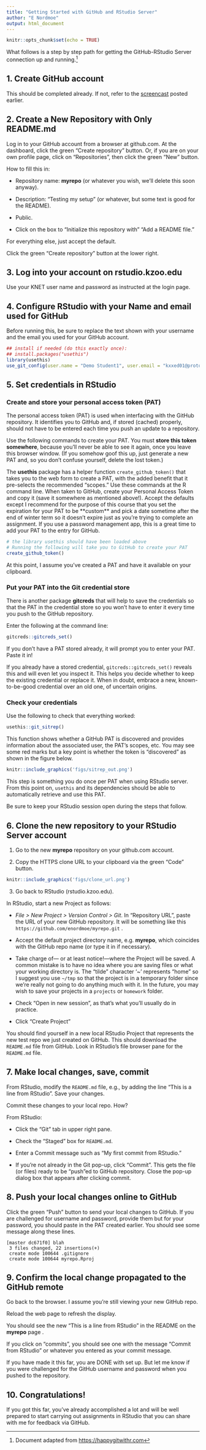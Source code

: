 ```yaml
---
title: "Getting Started with GitHub and RStudio Server"
author: "E Nordmoe"
output: html_document
---
```


```r
knitr::opts_chunk$set(echo = TRUE)
```

What follows is a step by step path for getting the GitHub-RStudio Server connection up and running.[^1]

[^1]: Document adapted from <https://happygitwithr.com>

## 1. Create GitHub account

This should be completed already. If not, refer to the [screencast](https://kzoo-my.sharepoint.com/:v:/g/personal/eric_nordmoe_kzoo_edu/EQ0fBJNc8f9LuWEeJP-n754Bmk4hi3bukwUfw18a64Mi1g?e=t0uguP&nav=eyJyZWZlcnJhbEluZm8iOnsicmVmZXJyYWxBcHAiOiJTdHJlYW1XZWJBcHAiLCJyZWZlcnJhbFZpZXciOiJTaGFyZURpYWxvZy1MaW5rIiwicmVmZXJyYWxBcHBQbGF0Zm9ybSI6IldlYiIsInJlZmVycmFsTW9kZSI6InZpZXcifX0%3D) posted earlier.

## 2. Create a New Repository with Only README.md

Log in to your GitHub account from a browser at github.com. At the dashboard, click the green "Create repository" button. Or, if you are on your own profile page, click on "Repositories", then click the green "New" button.

How to fill this in:

-   Repository name: **myrepo** (or whatever you wish, we’ll delete this soon anyway).

-   Description: “Testing my setup” (or whatever, but some text is good for the README).

-   Public.

-   Click on the box to "Initialize this repository with" "Add a README file."

For everything else, just accept the default.

Click the green “Create repository” button at the lower right.

## 3. Log into your account on rstudio.kzoo.edu

Use your KNET user name and password as instructed at the login page.

## 4. Configure RStudio with your Name and email used for GitHub

Before running this, be sure to replace the text shown with your username and the email you used for your GitHub account.

```r
## install if needed (do this exactly once):
## install.packages("usethis")
library(usethis)
use_git_config(user.name = "Demo Student1", user.email = "kxxed01@protonmail.com")
```

## 5. Set credentials in RStudio

### Create and store your personal access token (PAT)

The personal access token (PAT) is used when interfacing with the GitHub repository. It identifies you to GitHub and, if stored (cached) properly, should not have to be entered each time you push an update to a repository.

Use the following commands to create your PAT. You must **store this token somewhere**, because you'll never be able to see it again, once you leave this browser window. (If you somehow goof this up, just generate a new PAT and, so you don't confuse yourself, delete the lost token.)

The **usethis** package has a helper function `create_github_token()` that takes you to the web form to create a PAT, with the added benefit that it pre-selects the recommended "scopes." Use these commands at the R command line. When taken to GitHub, create your Personal Access Token and copy it (save it somewhere as mentioned above!). Accept the defaults except I recommend for the purpose of this course that you set the expiration for your PAT to be \*\*custom\*\* and pick a date sometime after the end of winter term so it doesn't expire just as you're trying to complete an assignment. If you use a password management app, this is a great time to add your PAT to the entry for GitHub.

```r
# the library usethis should have been loaded above
# Running the following will take you to GitHub to create your PAT
create_github_token()
```

At this point, I assume you’ve created a PAT and have it available on your clipboard.

### Put your PAT into the Git credential store

There is another package **gitcreds** that will help to save the credentials so that the PAT in the credential store so you won't have to enter it every time you push to the GitHub repository.

Enter the following at the command line:

```r
gitcreds::gitcreds_set()
```

If you don’t have a PAT stored already, it will prompt you to enter your PAT. Paste it in!

If you already have a stored credential, `gitcreds::gitcreds_set()` reveals this and will even let you inspect it. This helps you decide whether to keep the existing credential or replace it. When in doubt, embrace a new, known-to-be-good credential over an old one, of uncertain origins.

### Check your credentials

Use the following to check that everything worked:

```r
usethis::git_sitrep()
```

This function shows whether a GitHub PAT is discovered and provides information about the associated user, the PAT's scopes, etc. You may see some red marks but a key point is whether the token is "discovered" as shown in the figure below.

```r
knitr::include_graphics('figs/sitrep_out.png')
```

This step is something you do once per PAT when using RStudio server. From this point on, `usethis` and its dependencies should be able to automatically retrieve and use this PAT.

Be sure to keep your RStudio session open during the steps that follow.

## 6. Clone the new repository to your RStudio Server account

1.  Go to the new **myrepo** repository on your github.com account.

2.  Copy the HTTPS clone URL to your clipboard via the green “Code” button.

```r
knitr::include_graphics('figs/clone_url.png')
```

3.  Go back to RStudio (rstudio.kzoo.edu).

In RStudio, start a new Project as follows:

-   *File \> New Project \> Version Control \> Git*. In "Repository URL", paste the URL of your new GitHub repository. It will be something like this `https://github.com/enordmoe/myrepo.git` .

-   Accept the default project directory name, e.g. **myrepo**, which coincides with the GitHub repo name (or type it in if necessary).

-   Take charge of--- or at least notice!---where the Project will be saved. A common mistake is to have no idea where you are saving files or what your working directory is. The "tilde" character '\~' represents "home" so I suggest you use `~/tmp` so that the project is in a temporary folder since we're really not going to do anything much with it. In the future, you may wish to save your projects in a `projects` or `homework` folder.

-   Check "Open in new session", as that's what you'll usually do in practice.

-   Click "Create Project"

You should find yourself in a new local RStudio Project that represents the new test repo we just created on GitHub. This should download the `README.md` file from GitHub. Look in RStudio's file browser pane for the `README.md` file.

## 7. Make local changes, save, commit

From RStudio, modify the `README.md` file, e.g., by adding the line "This is a line from RStudio". Save your changes.

Commit these changes to your local repo. How?

From RStudio:

-   Click the "Git" tab in upper right pane.

-   Check the "Staged" box for `README.md`.

-   Enter a Commit message such as "My first commit from RStudio."

-   If you're not already in the Git pop-up, click "Commit". This gets the file (or files) ready to be "push"ed to GitHub repository. Close the pop-up dialog box that appears after clicking commit.

## 8. Push your local changes online to GitHub

Click the green "Push" button to send your local changes to GitHub. If you are challenged for username and password, provide them but for your password, you should paste in the PAT created earlier. You should see some message along these lines.

```         
[master dc671f0] blah
 3 files changed, 22 insertions(+)
 create mode 100644 .gitignore
 create mode 100644 myrepo.Rproj
```

## 9. Confirm the local change propagated to the GitHub remote

Go back to the browser. I assume you're still viewing your new GitHub repo.

Reload the web page to refresh the display.

You should see the new "This is a line from RStudio" in the README on the **myrepo** page .

If you click on “commits”, you should see one with the message “Commit from RStudio” or whatever you entered as your commit message.

If you have made it this far, you are DONE with set up. But let me know if you were challenged for the GitHub username and password when you pushed to the repository.

## 10. Congratulations!

If you got this far, you've already accomplished a lot and will be well prepared to start carrying out assignments in RStudio that you can share with me for feedback via GitHub.
